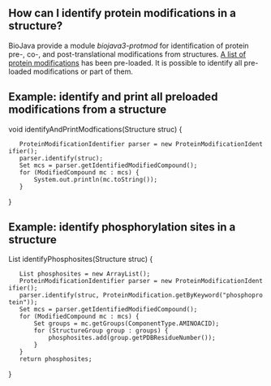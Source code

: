 ==How can I identify protein modifications in a structure?==

BioJava provide a module ''biojava3-protmod'' for identification of protein pre-, co-, and post-translational modifications from structures. [[BioJava:CookBook3:SupportedProtMod|A list of protein modifications]] has been pre-loaded. It is possible to identify all pre-loaded modifications or part of them.

==Example: identify and print all preloaded modifications from a structure==
<java>
void identifyAndPrintModfications(Structure struc) {
    ProteinModificationIdentifier parser = new ProteinModificationIdentifier();
    parser.identify(struc);
    Set<ModifiedCompound> mcs = parser.getIdentifiedModifiedCompound();
    for (ModifiedCompound mc : mcs) {
        System.out.println(mc.toString());
    }
}
</java>

==Example: identify phosphorylation sites in a structure==
<java>
List<PDBResidueNumber> identifyPhosphosites(Structure struc) {
    List<PDBResidueNumber> phosphosites = new ArrayList<Integer>();
    ProteinModificationIdentifier parser = new ProteinModificationIdentifier();
    parser.identify(struc, ProteinModification.getByKeyword("phosphoprotein"));
    Set<ModifiedCompound> mcs = parser.getIdentifiedModifiedCompound();
    for (ModifiedCompound mc : mcs) {
        Set<StructureGroup> groups = mc.getGroups(ComponentType.AMINOACID);
        for (StructureGroup group : groups) {
            phosphosites.add(group.getPDBResidueNumber());
        }
    }
    return phosphosites;
}
</java>